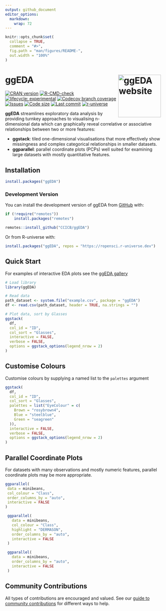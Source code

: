 ```yaml
---
output: github_document
editor_options: 
  markdown: 
    wrap: 72
---
```


<!-- README.md is generated from README.Rmd. Please edit that file -->

```r
knitr::opts_chunk$set(
  collapse = TRUE,
  comment = "#>",
  fig.path = "man/figures/README-",
  out.width = "100%"
)
```

# ggEDA <a href="https://CCICB.github.io/ggEDA/"><img src="man/figures/logo.png" alt="ggEDA website" align="right" height="138"/></a>

<!-- badges: start -->
[![CRAN version](https://img.shields.io/cran/v/ggEDA.svg)](https://CRAN.R-project.org/package=ggEDA)   [![R-CMD-check](https://github.com/CCICB/ggEDA/actions/workflows/R-CMD-check.yaml/badge.svg)](https://github.com/CCICB/ggEDA/actions/workflows/R-CMD-check.yaml) [![lifecycle: experimental](https://img.shields.io/badge/lifecycle-experimental-orange.svg)](https://lifecycle.r-lib.org/articles/stages.html#experimental) [![Codecov branch coverage](https://codecov.io/gh/CCICB/ggEDA/branch/main/graph/badge.svg)](https://app.codecov.io/gh/CCICB/ggEDA?branch=main) [![Issues](https://img.shields.io/github/issues/CCICB/ggEDA)](https://github.com/CCICB/ggEDA/issues) [![Code size](https://img.shields.io/github/languages/code-size/CCICB/ggEDA)](https://github.com/CCICB/ggEDA) [![Last commit](https://img.shields.io/github/last-commit/CCICB/ggEDA)](https://github.com/CCICB/ggEDA/commits/main) [![r-universe](https://ccicb.r-universe.dev/badges/ggEDA)](https://ccicb.r-universe.dev)
<!-- badges: end -->

**ggEDA** streamlines exploratory data analysis by providing turnkey
approaches to visualising n-dimensional data which can graphically
reveal correlative or associative relationships between two or more
features:

-   **ggstack**: tiled one-dimensional visualisations that more
    effectively show missingness and complex categorical relationships
    in smaller datasets.
-   **ggparallel**: parallel coordinate plots (PCPs) well suited for
    examining large datasets with mostly quantitative features.

## Installation

``` r
install.packages("ggEDA")
```

### Development Version

You can install the development version of ggEDA from
[GitHub](https://github.com/CCICB/ggEDA) with:

``` r
if (!require("remotes"))
    install.packages("remotes")

remotes::install_github("CCICB/ggEDA")
```

Or from R-universe with:

``` r
install.packages("ggEDA", repos = "https://ropensci.r-universe.dev")
```

## Quick Start

For examples of interactive EDA plots see the [ggEDA
gallery](https://CCICB.github.io/ggEDA/articles/gallery.html)

```r
# Load library
library(ggEDA)

# Read data
path_dataset <- system.file("example.csv", package = "ggEDA")
df <- read.csv(path_dataset, header = TRUE, na.strings = "")

# Plot data, sort by Glasses
ggstack(
  df,
  col_id = "ID",
  col_sort = "Glasses",
  interactive = FALSE,
  verbose = FALSE,
  options = ggstack_options(legend_nrow = 2)
)
```

## Customise Colours

Customise colours by supplying a named list to the `palettes` argument

```r
ggstack(
  df,
  col_id = "ID",
  col_sort = "Glasses",
  palettes = list("EyeColour" = c(
    Brown = "rosybrown4",
    Blue = "steelblue",
    Green = "seagreen"
  )),
  interactive = FALSE,
  verbose = FALSE,
  options = ggstack_options(legend_nrow = 2)
)
```

## Parallel Coordinate Plots

For datasets with many observations and mostly numeric features,
parallel coordinate plots may be more appropriate.

```r
ggparallel(
 data = minibeans,
 col_colour = "Class",
 order_columns_by = "auto",
 interactive = FALSE
)
```

```r
 ggparallel(
   data = minibeans,
   col_colour = "Class",
   highlight = "DERMASON",
   order_columns_by = "auto",
   interactive = FALSE
 )
```

```r
 ggparallel(
   data = minibeans,
   order_columns_by = "auto",
   interactive = FALSE
 )
```

## Community Contributions

All types of contributions are encouraged and valued. See our [guide to
community
contributions](https://CCICB.github.io/ggEDA/CONTRIBUTING.html) for
different ways to help.
